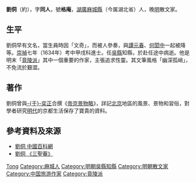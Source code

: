 {{Otheruses|刘侗}}

{{明清人物信息框
| 姓名 = 劉侗
| 原名 =
| 圖片名稱 = 
| 圖片大小 = 220px
| 圖片說明 = 
| 最高職務 = 直隸吳縣知縣
| 國家 = 大明
| 爵位 =
| 籍貫 = [[湖廣承宣布政使司|湖廣承宣布政使司]][[麻城縣|麻城縣]]
| 族裔 = 漢族
| 旗籍 = 
| 字號 = 字同人，號格庵
| 室名 = 
| 諡號 = 
| 出生日期 = 約萬曆二十一年（1593年）
| 出生地點 = 
| 逝世日期 = 崇禎十年（1637年）
| 逝世地點 = 
| 墓葬 =
| 配偶 =
| 親屬 = 
| 出身 = 
*崇禎七年甲戌科進士出身
| 經歷 = 
| 著作 =
}}

'''劉侗'''（約{{bd|1593年||1637年|catIdx=L劉}}），字'''同人'''，號'''格庵'''，[[湖廣承宣布政使司|湖廣]][[麻城縣|麻城縣]]（今属湖北省）人，晚[[明朝|明]]散文家。

== 生平 ==
劉侗早有文名，當生員時因「文奇」，而被人參奏，與[[譚元春|譚元春]]、[[何閎中|何閎中]]一起被降等。[[崇禎|崇禎]]七年（1634年）考中甲戌科進士。任[[吳縣|吳縣]]知縣，於赴任途中病逝。他是明末「[[竟陵派|竟陵派]]」其中一個重要的作家，主張追求性靈。其文筆風格「幽深孤峭」，不免流於艱澀。

== 著作 ==
劉侗曾與[[于奕正|-{于}-奕正]]合撰《[[帝京景物略|帝京景物略]]》，詳記[[北京|北京]]地區的風景、景物和習俗，對學者研究[[明代|明代]]的京都生活保存了寶貴的資料。 

{{Cquote|'''《三聖菴》節錄自《[[帝京景物略|帝京景物略]]》'''
德勝門東，水田數百畝，洫溝澮川上，隄柳行植，與畦中秧稻，分露同煙。春綠到夏，夏黃到秋。都人望有時，望綠淺深，為春事淺深；望黃淺深，又為秋事淺深。望際，聞歌有時，春插秧歌，聲疾以欲；夏桔槔水歌，聲哀以囀；秋合酺賽社之樂歌，聲嘩以嘻。然不有秋也，歲不輒聞也。
 
有臺而亭之，以極望，以遲所聞者。三聖菴，背水田菴焉。門前古木四，為近水也，柯如青銅，亭亭。臺，菴之西。臺下畝，方廣如菴。豆有棚，瓜有架，綠且黃也，外與稻 楊同候。臺上亭，曰觀稻。觀不直稻也，畦隴之方方，林木之行行，梵宇之厂厂，雉堞之凸凸，皆觀之。}}

== 參考資料及來源 ==
* [https://web.archive.org/web/20160305013519/http://www.chinabaike.com/article/baike/1049/2008/200808021569645.html 劉侗  中國百科網] 
* [http://www.tonyhuang39.com/page/cc468.html 劉侗 《三聖菴》] {{Wayback|url=http://www.tonyhuang39.com/page/cc468.html |date=20201021213513 }}

{{崇禎七年甲戌科殿試金榜}}

{{规范控制}}
{{DEFAULTSORT:Liu劉}}
[[Category:劉姓|Tong]]
[[Category:麻城人|Category:麻城人]]
[[Category:明朝吳縣知縣|Category:明朝吳縣知縣]]
[[Category:明朝散文家|Category:明朝散文家]]
[[Category:中国旅游作家|Category:中国旅游作家]]
[[Category:竟陵派|Category:竟陵派]]